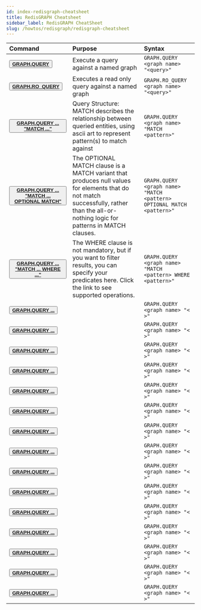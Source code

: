 ```yaml
---
id: index-redisgraph-cheatsheet
title: RedisGRAPH Cheatsheet
sidebar_label: RedisGRAPH CheatSheet
slug: /howtos/redisgraph/redisgraph-cheatsheet
---
```


| Command       | Purpose        | Syntax               |
| :--------------------- | :---------------------- | :----------------- |
| <button><b>[GRAPH.QUERY](https://oss.redis.com/redisgraph/commands/#graphquery)</b></button> | Execute a query against a named graph | <code>GRAPH.QUERY &lt;graph name&gt; "&lt;query&gt;"</code> |
| <button><b>[GRAPH.RO_QUERY](https://oss.redis.com/redisgraph/commands/#graphro_query)</b></button> | Executes a read only query against a named graph | <code>GRAPH.RO_QUERY &lt;graph name&gt; "&lt;query&gt;" |
| <button><b>[GRAPH.QUERY ... "MATCH ..."]() | Query Structure: MATCH describes the relationship between queried entities, using ascii art to represent pattern(s) to match against | <code>GRAPH.QUERY &lt;graph name&gt; "MATCH &lt;pattern&gt;"</code> |
| <button><b>[GRAPH.QUERY ... "MATCH ... OPTIONAL MATCH"](https://oss.redis.com/redisgraph/commands/#optional-match) | The OPTIONAL MATCH clause is a MATCH variant that produces null values for elements that do not match successfully, rather than the all-or-nothing logic for patterns in MATCH clauses. | <code>GRAPH.QUERY &lt;graph name&gt; "MATCH &lt;pattern&gt; OPTIONAL MATCH &lt;pattern&gt;"</code> |
| <button><b>[GRAPH.QUERY ... "MATCH ... WHERE ..."](https://oss.redis.com/redisgraph/commands/#where) | The WHERE clause is not mandatory, but if you want to filter results, you can specify your predicates here.  Click the link to see supported operations. | <code>GRAPH.QUERY &lt;graph name&gt; "MATCH &lt;pattern&gt; WHERE &lt;pattern&gt;"</code> |
| <button><b>[GRAPH.QUERY ...]() | | <code>GRAPH.QUERY &lt;graph name&gt; "&lt; &gt;"</code> |
| <button><b>[GRAPH.QUERY ...]() | | <code>GRAPH.QUERY &lt;graph name&gt; "&lt; &gt;"</code> |
| <button><b>[GRAPH.QUERY ...]() | | <code>GRAPH.QUERY &lt;graph name&gt; "&lt; &gt;"</code> |
| <button><b>[GRAPH.QUERY ...]() | | <code>GRAPH.QUERY &lt;graph name&gt; "&lt; &gt;"</code> |
| <button><b>[GRAPH.QUERY ...]() | | <code>GRAPH.QUERY &lt;graph name&gt; "&lt; &gt;"</code> |
| <button><b>[GRAPH.QUERY ...]() | | <code>GRAPH.QUERY &lt;graph name&gt; "&lt; &gt;"</code> |
| <button><b>[GRAPH.QUERY ...]() | | <code>GRAPH.QUERY &lt;graph name&gt; "&lt; &gt;"</code> |
| <button><b>[GRAPH.QUERY ...]() | | <code>GRAPH.QUERY &lt;graph name&gt; "&lt; &gt;"</code> |
| <button><b>[GRAPH.QUERY ...]() | | <code>GRAPH.QUERY &lt;graph name&gt; "&lt; &gt;"</code> |
| <button><b>[GRAPH.QUERY ...]() | | <code>GRAPH.QUERY &lt;graph name&gt; "&lt; &gt;"</code> |
| <button><b>[GRAPH.QUERY ...]() | | <code>GRAPH.QUERY &lt;graph name&gt; "&lt; &gt;"</code> |
| <button><b>[GRAPH.QUERY ...]() | | <code>GRAPH.QUERY &lt;graph name&gt; "&lt; &gt;"</code> |
| <button><b>[GRAPH.QUERY ...]() | | <code>GRAPH.QUERY &lt;graph name&gt; "&lt; &gt;"</code> |
| <button><b>[GRAPH.QUERY ...]() | | <code>GRAPH.QUERY &lt;graph name&gt; "&lt; &gt;"</code> |
| <button><b>[GRAPH.QUERY ...]() | | <code>GRAPH.QUERY &lt;graph name&gt; "&lt; &gt;"</code> |

